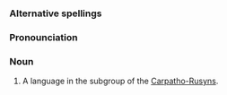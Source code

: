 ===Alternative spellings===
===Pronounciation===
===Noun===
#A language in the subgroup of the [[Carpatho-Rusyn]]s.